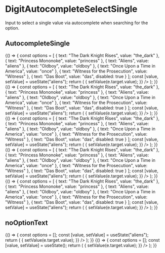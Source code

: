 
<Meta
    title="Inputs/DigitAutocompleteSelectSingle"
    component={DigitAutocompleteSelectSingle}
/>

# DigitAutocompleteSelectSingle

Input to select a single value via autocomplete when searching for the option.

## AutocompleteSingle

<Preview>
    <Story name="AutocompleteSingle normal">
        {() => {
            const options = [
                { text: "The Dark Knight Rises", value: "the_dark" },
                { text: "Princess Mononoke", value: "princess" },
                { text: "Aliens", value: "aliens" },
                { text: "Oldboy", value: "oldboy" },
                { text: "Once Upon a Time in America", value: "once" },
                { text: "Witness for the Prosecution", value: "Witness" },
                { text: "Das Boot", value: "das", disabled: true }
            ];
            const [value, setValue] = useState("aliens");
            return (
                <DigitAutocompleteSelectSingle
                    size={{width: "224px"}}
                    upperLabel="upperlabel"
                    lowerLabel="lowerlabel"
                    options={options}
                    value={value}
                    onChange={e => {
                        setValue(e.target.value);
                    }}
                />
            );
        }}
    </Story>
    <Story name="AutocompleteSingle filled">
        {() => {
            const options = [
                { text: "The Dark Knight Rises", value: "the_dark" },
                { text: "Princess Mononoke", value: "princess" },
                { text: "Aliens", value: "aliens" },
                { text: "Oldboy", value: "oldboy" },
                { text: "Once Upon a Time in America", value: "once" },
                { text: "Witness for the Prosecution", value: "Witness" },
                { text: "Das Boot", value: "das", disabled: true }
            ];
            const [value, setValue] = useState("aliens");
            return (
                <DigitAutocompleteSelectSingle
                    size={{width: "224px"}}
                    filled
                    upperLabel="Filled"
                    options={options}
                    value={value}
                    onChange={e => {
                        setValue(e.target.value);
                    }}
                />
            );
        }}
    </Story>
    <Story name="AutocompleteSingle outlined">
        {() => {
            const options = [
                { text: "The Dark Knight Rises", value: "the_dark" },
                { text: "Princess Mononoke", value: "princess" },
                { text: "Aliens", value: "aliens" },
                { text: "Oldboy", value: "oldboy" },
                { text: "Once Upon a Time in America", value: "once" },
                { text: "Witness for the Prosecution", value: "Witness" },
                { text: "Das Boot", value: "das", disabled: true }
            ];
            const [value, setValue] = useState("aliens");
            return (
                <DigitAutocompleteSelectSingle
                    size={{width: "224px"}}
                    outlined
                    upperLabel="Outlined"
                    options={options}
                    value={value}
                    onChange={e => {
                        setValue(e.target.value);
                    }}
                />
            );
        }}
    </Story>
</Preview>

<Preview>
    <Story name="AutocompleteSingle disabled">
        {() => {
            const options = [
                { text: "The Dark Knight Rises", value: "the_dark" },
                { text: "Princess Mononoke", value: "princess" },
                { text: "Aliens", value: "aliens" },
                { text: "Oldboy", value: "oldboy" },
                { text: "Once Upon a Time in America", value: "once" },
                { text: "Witness for the Prosecution", value: "Witness" },
                { text: "Das Boot", value: "das", disabled: true }
            ];
            const [value, setValue] = useState("aliens");
            return (
                <DigitAutocompleteSelectSingle
                    size={{width: "224px"}}
                    disabled
                    upperLabel="Disabled"
                    options={options}
                    value={value}
                    onChange={e => {
                        setValue(e.target.value);
                    }}
                />
            );
        }}
    </Story>
    <Story name="AutocompleteSingle error">
        {() => {
            const options = [
                { text: "The Dark Knight Rises", value: "the_dark" },
                { text: "Princess Mononoke", value: "princess" },
                { text: "Aliens", value: "aliens" },
                { text: "Oldboy", value: "oldboy" },
                { text: "Once Upon a Time in America", value: "once" },
                { text: "Witness for the Prosecution", value: "Witness" },
                { text: "Das Boot", value: "das", disabled: true }
            ];
            const [value, setValue] = useState("aliens");
            return (
                <DigitAutocompleteSelectSingle
                    size={{width: "224px"}}
                    error
                    errorMessage="Error message"
                    upperLabel="Disabled"
                    options={options}
                    value={value}
                    onChange={e => {
                        setValue(e.target.value);
                    }}
                />
            );
        }}
    </Story>
</Preview>

## noOptionText

<Preview>
    <Story name="AutocompleteSingle noOption">
        {() => {
            const options = [];
            const [value, setValue] = useState("aliens");
            return (
                <DigitAutocompleteSelectSingle
                    size={{width: "224px"}}
                    upperLabel="No option upperlabel"
                    value={value}
                    onChange={e => {
                        setValue(e.target.value);
                    }}
                />
            );
        }}
    </Story>
    <Story name="AutocompleteSingle noOptionText">
        {() => {
            const options = [];
            const [value, setValue] = useState();
            return (
                <DigitAutocompleteSelectSingle
                    size={{width: "224px"}}
                    upperLabel="No options custom"
                    noOptionsText="No options :("
                    value={value}
                    onChange={e => {
                        setValue(e.target.value);
                    }}
                />
            );
        }}
    </Story>
</Preview>

<Props of={DigitAutocompleteSelectSingle} />
